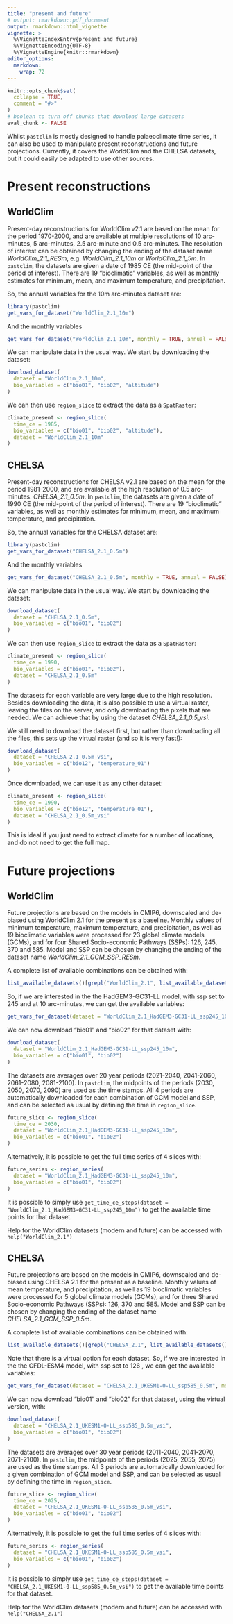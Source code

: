 ```yaml
---
title: "present and future"
# output: rmarkdown::pdf_document
output: rmarkdown::html_vignette
vignette: >
  %\VignetteIndexEntry{present and future}
  %\VignetteEncoding{UTF-8}
  %\VignetteEngine{knitr::rmarkdown}
editor_options: 
  markdown: 
    wrap: 72
---
```


```r
knitr::opts_chunk$set(
  collapse = TRUE,
  comment = "#>"
)
# boolean to turn off chunks that download large datasets
eval_chunk <- FALSE
```


Whilst `pastclim` is mostly designed to handle palaeoclimate time series, it can
also be used to manipulate present reconstructions and future projections.
Currently, it covers the WorldClim and the CHELSA datasets, but it could easily be adapted to 
use other sources.

# Present reconstructions

## WorldClim
Present-day reconstructions for WorldClim v2.1 are based on the mean for the period 1970-2000, 
and are available at multiple resolutions of
10 arc-minutes, 5 arc-minutes, 2.5 arc-minute and 0.5 arc-minutes. The resolution
of interest can be obtained by changing the ending of the dataset name 
*WorldClim_2.1_RESm*, e.g. *WorldClim_2.1_10m* or *WorldClim_2.1_5m*. In `pastclim`, the datasets are given
a date of 1985 CE (the mid-point of the period of interest). There are 19 “bioclimatic” variables, as well as monthly 
estimates for minimum, mean, and maximum temperature, and precipitation.

So, the annual variables for the 10m arc-minutes dataset are:
```r
library(pastclim)
get_vars_for_dataset("WorldClim_2.1_10m")
```

And the monthly variables
```r
get_vars_for_dataset("WorldClim_2.1_10m", monthly = TRUE, annual = FALSE)
```

We can manipulate data in the usual way. We start by downloading the dataset:
```r
download_dataset(
  dataset = "WorldClim_2.1_10m",
  bio_variables = c("bio01", "bio02", "altitude")
)
```

We can then use `region_slice` to extract the data as a `SpatRaster`:
```r
climate_present <- region_slice(
  time_ce = 1985,
  bio_variables = c("bio01", "bio02", "altitude"),
  dataset = "WorldClim_2.1_10m"
)
```

## CHELSA
Present-day reconstructions for CHELSA v2.1 are based on the mean for the period 1981-2000, 
and are available at the high resolution of 0.5 arc-minutes. *CHELSA_2.1_0.5m*. In `pastclim`, the datasets are given
a date of 1990 CE (the mid-point of the period of interest). There are 19 “bioclimatic” variables, as well as monthly 
estimates for minimum, mean, and maximum temperature, and precipitation.

So, the annual variables for the CHELSA dataset are:
```r
library(pastclim)
get_vars_for_dataset("CHELSA_2.1_0.5m")
```

And the monthly variables
```r
get_vars_for_dataset("CHELSA_2.1_0.5m", monthly = TRUE, annual = FALSE)
```

We can manipulate data in the usual way. We start by downloading the dataset:
```r
download_dataset(
  dataset = "CHELSA_2.1_0.5m",
  bio_variables = c("bio01", "bio02")
)
```

We can then use `region_slice` to extract the data as a `SpatRaster`:
```r
climate_present <- region_slice(
  time_ce = 1990,
  bio_variables = c("bio01", "bio02"),
  dataset = "CHELSA_2.1_0.5m"
)
```

The datasets for each variable are very large due to the high resolution. Besides
downloading the data, it is also possible to use a virtual raster, leaving the 
files on the server, and only downloading the pixels that are needed. We can achieve
that by using the dataset *CHELSA_2.1_0.5_vsi*. 

We still need to download the 
dataset first, but rather than downloading all the files, this sets up the virtual raster
(and so it is very fast!):

```r
download_dataset(
  dataset = "CHELSA_2.1_0.5m_vsi",
  bio_variables = c("bio12", "temperature_01")
)
```

Once downloaded, we can use it as any other dataset:
```r
climate_present <- region_slice(
  time_ce = 1990,
  bio_variables = c("bio12", "temperature_01"),
  dataset = "CHELSA_2.1_0.5m_vsi"
)
```

This is ideal if you just need to extract climate for a number of locations, and
do not need to get the full map.

# Future projections

## WorldClim

Future projections are based on the models in CMIP6, downscaled and de-biased
using WorldClim 2.1 for the present as a baseline. Monthly values of minimum
temperature, maximum temperature, and precipitation, as well as 19 bioclimatic
variables were processed for
23 global climate models (GCMs), and for four 
Shared Socio-economic Pathways (SSPs): 126, 245, 370 and 585. Model and
SSP can be chosen by changing the ending of the dataset name
*WorldClim_2.1_GCM_SSP_RESm*.

A complete list of available combinations can be obtained with:
```r
list_available_datasets()[grepl("WorldClim_2.1", list_available_datasets())]
```

So, if we are interested in the the HadGEM3-GC31-LL model, with ssp set
to 245 and at 10 arc-minutes, we can get the available variables:

```r
get_vars_for_dataset(dataset = "WorldClim_2.1_HadGEM3-GC31-LL_ssp245_10m")
```

We can now download "bio01" and "bio02" for that dataset with:
```r
download_dataset(
  dataset = "WorldClim_2.1_HadGEM3-GC31-LL_ssp245_10m",
  bio_variables = c("bio01", "bio02")
)
```

The datasets are averages over 20 year 
periods (2021-2040, 2041-2060, 2061-2080, 2081-2100).
In `pastclim`, the midpoints of the periods (2030, 2050, 2070, 2090) are used as the time stamps. All 4 periods
are automatically downloaded for each combination of GCM model and SSP, and can
be selected
as usual by defining the time in `region_slice`.

```r
future_slice <- region_slice(
  time_ce = 2030,
  dataset = "WorldClim_2.1_HadGEM3-GC31-LL_ssp245_10m",
  bio_variables = c("bio01", "bio02")
)
```

Alternatively, it is possible to get the full time series of 4 slices with:
```r
future_series <- region_series(
  dataset = "WorldClim_2.1_HadGEM3-GC31-LL_ssp245_10m",
  bio_variables = c("bio01", "bio02")
)
```

It is possible to simply use `get_time_ce_steps(dataset = "WorldClim_2.1_HadGEM3-GC31-LL_ssp245_10m")` to get the available time points for
that dataset.

Help for the WorldClim datasets (modern and future) can be accessed with `help("WorldClim_2.1")`

## CHELSA

Future projections are based on the models in CMIP6, downscaled and de-biased
using CHELSA 2.1 for the present as a baseline. Monthly values of mean temperature, 
and precipitation, as well as 19 bioclimatic
variables were processed for
5 global climate models (GCMs), and for three 
Shared Socio-economic Pathways (SSPs): 126, 370 and 585. Model and
SSP can be chosen by changing the ending of the dataset name
*CHELSA_2.1_GCM_SSP_0.5m*.

A complete list of available combinations can be obtained with:
```r
list_available_datasets()[grepl("CHELSA_2.1", list_available_datasets())]
```

Note that there is a virtual option for each dataset.
So, if we are interested in the the GFDL-ESM4 model, with ssp set
to 126 , we can get the available variables:

```r
get_vars_for_dataset(dataset = "CHELSA_2.1_UKESM1-0-LL_ssp585_0.5m", monthly = TRUE)
```

We can now download "bio01" and "bio02" for that dataset, using the virtual version, with:
```r
download_dataset(
  dataset = "CHELSA_2.1_UKESM1-0-LL_ssp585_0.5m_vsi",
  bio_variables = c("bio01", "bio02")
)
```

The datasets are averages over 30 year 
periods (2011-2040, 2041-2070, 2071-2100).
In `pastclim`, the midpoints of the periods (2025, 2055, 2075)  are used as the time stamps. All 3 periods
are automatically downloaded for a given combination of GCM model and SSP, and can
be selected
as usual by defining the time in `region_slice`.

```r
future_slice <- region_slice(
  time_ce = 2025,
  dataset = "CHELSA_2.1_UKESM1-0-LL_ssp585_0.5m_vsi",
  bio_variables = c("bio01", "bio02")
)
```

Alternatively, it is possible to get the full time series of 4 slices with:
```r
future_series <- region_series(
  dataset = "CHELSA_2.1_UKESM1-0-LL_ssp585_0.5m_vsi",
  bio_variables = c("bio01", "bio02")
)
```

It is possible to simply use `get_time_ce_steps(dataset = "CHELSA_2.1_UKESM1-0-LL_ssp585_0.5m_vsi")` to get the available time points for
that dataset.

Help for the WorldClim datasets (modern and future) can be accessed with `help("CHELSA_2.1")`

